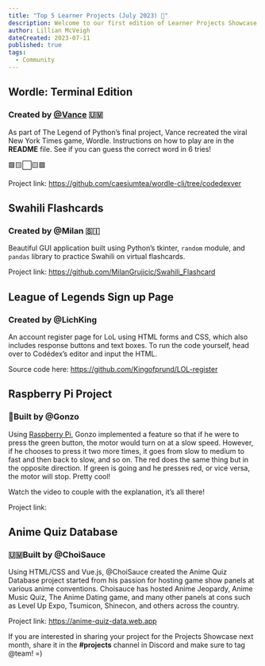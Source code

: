 ```yaml
---
title: "Top 5 Learner Projects (July 2023) 🤗"
description: Welcome to our first edition of Learner Projects Showcase. Here are some of the most liked projects in the Codédex community this month!
author: Lillian McVeigh
dateCreated: 2023-07-11
published: true
tags:
  - Community
---
```



## Wordle: Terminal Edition
### Created by [@Vance](https://www.codedex.io/@caesiumtea) 🇺🇲


As part of The Legend of Python’s final project, Vance recreated the viral New York Times game, Wordle. Instructions on how to play are in the **README** file. See if you can guess the correct word in 6 tries! 

🟩🟨⬜️🟨🟩

Project link: https://github.com/caesiumtea/wordle-cli/tree/codedexver 


## Swahili Flashcards
### Created by @Milan 🇸🇮 

Beautiful GUI application built using Python’s tkinter, `random` module, and `pandas` library to practice Swahili on virtual flashcards. 

Project link: https://github.com/MilanGrujicic/Swahili_Flashcard 


## League of Legends Sign up Page
### Created by @LichKing 

An account register page for LoL using HTML forms and CSS, which also includes response buttons and text boxes. To run the code yourself, head over to Codédex’s editor and input the HTML. 

Source code here: https://github.com/Kingofprund/LOL-register 


## Raspberry Pi Project
### 🏮Built by @Gonzo

Using [Raspberry Pi](website), Gonzo implemented a feature so that if he were to press the green button, the motor would turn on at a slow speed. However, if he chooses to press it two more times, it goes from slow to medium to fast and then back to slow, and so on. The red does the same thing but in the opposite direction. If green is going and he presses red, or vice versa, the motor will stop. Pretty cool! 

Watch the video to couple with the explanation, it’s all there!

Project link: 


## Anime Quiz Database 
### 🇺🇲Built by @ChoiSauce

Using HTML/CSS and Vue.js, @ChoiSauce created the Anime Quiz Database project started from his passion for hosting game show panels at various anime conventions. Choisauce has hosted Anime Jeopardy, Anime Music Quiz, The Anime Dating game, and many other panels at cons such as Level Up Expo, Tsumicon, Shinecon, and others across the country.

Project link: https://anime-quiz-data.web.app

If you are interested in sharing your project for the Projects Showcase next month, share it in the **#projects** channel in Discord and make sure to tag @team! =) 

